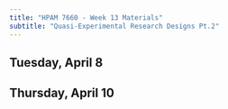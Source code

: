 ```yaml
---
title: "HPAM 7660 - Week 13 Materials"
subtitle: "Quasi-Experimental Research Designs Pt.2"
---
```


## Tuesday, April 8


## Thursday, April 10
